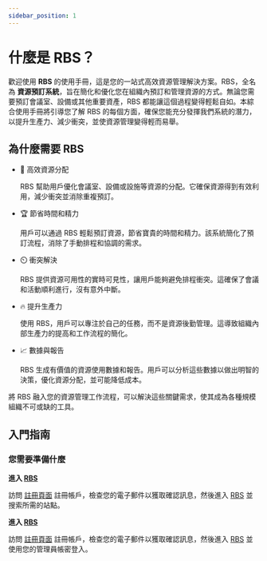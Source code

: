 ```yaml
---
sidebar_position: 1
---
```




# 什麼是 RBS？

歡迎使用 **RBS** 的使用手冊，這是您的一站式高效資源管理解決方案。RBS，全名為 <span class='rbs'>**資源預訂系統**</span>，旨在簡化和優化您在組織內預訂和管理資源的方式。無論您需要預訂會議室、設備或其他重要資產，RBS 都能讓這個過程變得輕鬆自如。本綜合使用手冊將引導您了解 RBS 的每個方面，確保您能充分發揮我們系統的潛力，以提升生產力、減少衝突，並使資源管理變得輕而易舉。

## 為什麼需要 RBS

- 🚀 高效資源分配

  RBS 幫助用戶優化會議室、設備或設施等資源的分配。它確保資源得到有效利用，減少衝突並消除重複預訂。

- 🏆 節省時間和精力

  用戶可以通過 RBS 輕鬆預訂資源，節省寶貴的時間和精力。該系統簡化了預訂流程，消除了手動排程和協調的需求。

- ⏲️ 衝突解決

  RBS 提供資源可用性的實時可見性，讓用戶能夠避免排程衝突。這確保了會議和活動順利進行，沒有意外中斷。

- 🔥 提升生產力

  使用 RBS，用戶可以專注於自己的任務，而不是資源後勤管理。這導致組織內部生產力的提高和工作流程的簡化。

- 📈 數據與報告

  RBS 生成有價值的資源使用數據和報告。用戶可以分析這些數據以做出明智的決策，優化資源分配，並可能降低成本。

將 RBS 融入您的資源管理工作流程，可以解決這些關鍵需求，使其成為各種規模組織不可或缺的工具。

## 入門指南

### 您需要準備什麼

<Tabs>
  <TabItem value="user" label="用戶">

**進入 [RBS](https://rbs.ces.myfiinet.com/rbs)**

訪問 [註冊頁面](https://rbs.ces.myfiinet.com/rbs/register) 註冊帳戶，檢查您的電子郵件以獲取確認訊息，然後進入 [RBS](https://rbs.ces.myfiinet.com/rbs) 並搜索所需的站點。

  </TabItem>
  <TabItem value="admin" label="管理員" default>

**進入 [RBS](https://rbs.ces.myfiinet.com/rbs-admin)**

訪問 [註冊頁面](https://rbs.ces.myfiinet.com/rbs-admin) 註冊帳戶，檢查您的電子郵件以獲取確認訊息，然後進入 [RBS](https://rbs.ces.myfiinet.com/rbs-admin) 並使用您的管理員帳密登入。

  </TabItem>
</Tabs>
